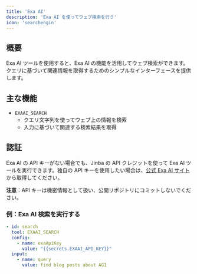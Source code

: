 ```yaml
---
title: 'Exa AI'
description: 'Exa AI を使ってウェブ検索を行う'
icon: 'searchengin'
---
```


## 概要
Exa AI ツールを使用すると、Exa AI の機能を活用してウェブ検索ができます。クエリに基づいて関連情報を取得するためのシンプルなインターフェースを提供します。

## 主な機能
- `EXAAI_SEARCH`
  - クエリ文字列を使ってウェブ上の情報を検索
  - 入力に基づいて関連する検索結果を取得

## 認証

Exa AI の API キーがない場合でも、Jinba の API クレジットを使って Exa AI ツールを実行できます。独自の API キーを使用したい場合は、[公式 Exa AI サイト](https://exa.ai/) から取得してください。

**注意**：API キーは機密情報として扱い、公開リポジトリにコミットしないでください。

### 例：Exa AI 検索を実行する
```yaml
- id: search
  tool: EXAAI_SEARCH
  config:
    - name: exaApiKey
      value: "{{secrets.EXAAI_API_KEY}}"
  input:
    - name: query
      value: find blog posts about AGI
```
